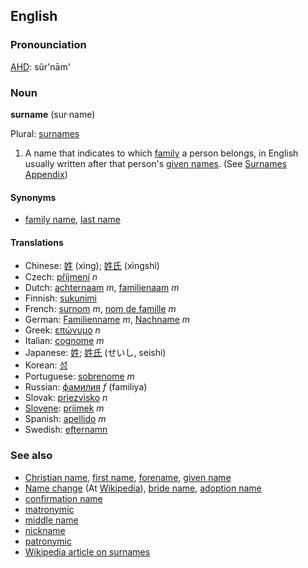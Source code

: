 ==English==
===Pronounciation===
[[AHD]]: sûr'nām'
===Noun===
'''surname''' (sur&middot;name)

Plural: [[surnames]]
#A name that indicates to which [[family]] a person belongs, in English usually written after that person's [[given name]]s. (See [[Wiktionary_Appendix:Surnames|Surnames Appendix]])

====Synonyms====
*[[family name]], [[last name]]

====Translations====
*Chinese: [[姓]] (xìng); [[姓氏]] (xìngshì)
*Czech: [[příjmení]] ''n''
*Dutch: [[achternaam]] ''m'', [[familienaam]] ''m''
*Finnish: [[sukunimi]]
*French: [[surnom]] ''m'', [[nom de famille]] ''m''
*German: [[Familienname]] ''m'', [[Nachname]] ''m''
*Greek: [[επώνυμο]] ''n''
*Italian: [[cognome]] ''m''
*Japanese: [[姓]]; [[姓氏]] (せいし, seishi)
*Korean: [[성]]
*Portuguese: [[sobrenome]] ''m''
*Russian: [[фамилия]] ''f'' (familiya)
*Slovak: [[priezvisko]] ''n''
*[[Slovene]]: [[priimek]] ''m''
*Spanish: [[apellido]] ''m''
*Swedish: [[efternamn]]

===See also===
*[[Christian name]], [[first name]], [[forename]], [[given name]]
*[[w:Name_change|Name change]] (At [[Wikipedia]]), [[bride name]], [[adoption name]]
*[[confirmation name]]
*[[matronymic]]
*[[middle name]]
*[[nickname]]
*[[patronymic]]
*[[w:Surname|Wikipedia article on surnames]]